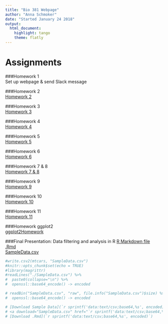 ```yaml
---
title: "Bio 381 Webpage"
author: "Anna Schmoker"
date: "Started January 24 2018"
output: 
  html_document: 
    highlight: tango
    theme: flatly
---
```


# Assignments

###Homework 1   
Set up webpage & send Slack message

###Homework 2   
[Homework 2](Homework2.html)   

###Homework 3   
[Homework 3](Homework_3.pdf)  

###Homework 4   
[Homework 4](Homework4.html)   

###Homework 5   
[Homework 5](Homework5.html)  

###Homework 6   
[Homework 6](Homework6.html)   

###Homework 7 & 8  
[Homework 7 & 8](Homework7.html)    

###Homework 9  
[Homework 9](Homework_8.html)   

###Homework 10   
[Homework 10](Homework10.html)   

###Homework 11   
[Homework 11](Homework11.html)   

###Homework ggplot2   
[ggplot2Homework](ggplotHomework.html)

###Final Presentation: Data filtering and analysis in R
[R Markdown file](Data_filtering_and_analysis_in_R.html)   
[.Rmd](Data filtering and analysis in R.Rmd)   
[SampleData.csv](SampleData.csv)   

```r
#write.csv2(mtcars, "SampleData.csv")
#knitr::opts_chunk$set(echo = TRUE)
#library(magrittr)
#readLines("./SampleData.csv") %>% 
#  paste0(collapse="\n") %>% 
#  openssl::base64_encode() -> encoded

# readBin("SampleData.csv", "raw", file.info("SampleData.csv")$size) %>% 
#  openssl::base64_encode() -> encoded

# [Download Sample Data](`r sprintf('data:text/csv;base64,%s', encoded)`)
# <a download="SampleData.csv" href="`r sprintf('data:text/csv;base64,%s', encoded)`">Download Sample Data</a>
# [Download .Rmd](`r sprintf('data:text/csv;base64,%s', encoded)`)
```


